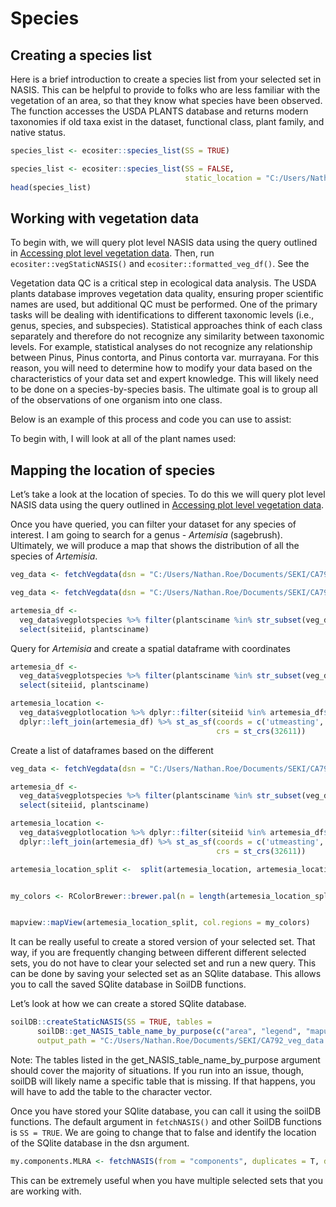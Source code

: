 # Species

## Creating a species list

Here is a brief introduction to create a species list from your selected set in NASIS. This can be helpful to provide to folks who are less familiar with the vegetation of an area, so that they know what species have been observed. The function accesses the USDA PLANTS database and returns modern taxonomies if old taxa exist in the dataset, functional class, plant family, and native status. 

```r
species_list <- ecositer::species_list(SS = TRUE)
```

```r
species_list <- ecositer::species_list(SS = FALSE,
                                       static_location = "C:/Users/Nathan.Roe/Documents/SEKI/CA792_veg_data.sqlite")
head(species_list)
```




## Working with vegetation data

To begin with, we will query plot level NASIS data using the query outlined in [Accessing plot level vegetation data](#plotveg). Then, run ```ecositer::vegStaticNASIS()``` and ```ecositer::formatted_veg_df()```. See the 

Vegetation data QC is a critical step in ecological data analysis. The USDA plants database improves vegetation data quality, ensuring proper scientific names are used, but additional QC must be performed. One of the primary tasks will be dealing with identifications to different taxonomic levels (i.e., genus, species, and subspecies). Statistical approaches think of each class separately and therefore do not recognize any similarity between taxonomic levels. For example, statistical analyses do not recognize any relationship between Pinus, Pinus contorta, and Pinus contorta var. murrayana. For this reason, you will need to determine how to modify your data based on the characteristics of your data set and expert knowledge. This will likely need to be done on a species-by-species basis. The ultimate goal is to group all of the observations of one organism into one class. 

Below is an example of this process and code you can use to assist:

To begin with, I will look at all of the plant names used: 



## Mapping the location of species

Let's take a look at the location of species. To do this we will query plot level NASIS data using the query outlined in [Accessing plot level vegetation data](#plotveg).

Once you have queried, you can filter your dataset for any species of interest. I am going to search for a genus - *Artemisia* (sagebrush). Ultimately, we will produce a map that shows the distribution of all the species of *Artemisia*. 

```r
veg_data <- fetchVegdata(dsn = "C:/Users/Nathan.Roe/Documents/SEKI/CA792_veg_data.sqlite", SS = FALSE)
```

```r
veg_data <- fetchVegdata(dsn = "C:/Users/Nathan.Roe/Documents/SEKI/CA792_veg_data.sqlite", SS = FALSE)

artemesia_df <-
  veg_data$vegplotspecies %>% filter(plantsciname %in% str_subset(veg_data$vegplotspecies$plantsciname, "Artemisia")) %>%
  select(siteiid, plantsciname)
```

Query for *Artemisia* and create a spatial dataframe with coordinates 
```r
artemesia_df <-
  veg_data$vegplotspecies %>% filter(plantsciname %in% str_subset(veg_data$vegplotspecies$plantsciname, "Artemisia")) %>%
  select(siteiid, plantsciname)

artemesia_location <-
  veg_data$vegplotlocation %>% dplyr::filter(siteiid %in% artemesia_df$siteiid) %>% select(siteiid, utmzone, utmeasting, utmnorthing) %>%
  dplyr::left_join(artemesia_df) %>% st_as_sf(coords = c('utmeasting', 'utmnorthing'),
                                              crs = st_crs(32611))
```

Create a list of dataframes based on the different 

```r
veg_data <- fetchVegdata(dsn = "C:/Users/Nathan.Roe/Documents/SEKI/CA792_veg_data.sqlite", SS = FALSE)

artemesia_df <-
  veg_data$vegplotspecies %>% filter(plantsciname %in% str_subset(veg_data$vegplotspecies$plantsciname, "Artemisia")) %>%
  select(siteiid, plantsciname)

artemesia_location <-
  veg_data$vegplotlocation %>% dplyr::filter(siteiid %in% artemesia_df$siteiid) %>% select(siteiid, utmzone, utmeasting, utmnorthing) %>%
  dplyr::left_join(artemesia_df) %>% st_as_sf(coords = c('utmeasting', 'utmnorthing'),
                                              crs = st_crs(32611))

artemesia_location_split <-  split(artemesia_location, artemesia_location$plantsciname)


my_colors <- RColorBrewer::brewer.pal(n = length(artemesia_location_split), name = 'Set1')


mapview::mapView(artemesia_location_split, col.regions = my_colors)
```






It can be really useful to create a stored version of your selected set. That way, if you are frequently changing between different different selected sets, you do not have to clear your selected set and run a new query. This can be done by saving your selected set as an SQlite database. This allows you to call the saved SQlite database in SoilDB functions.

Let's look at how we can create a stored SQlite database. 

```r
soilDB::createStaticNASIS(SS = TRUE, tables = 
      soilDB::get_NASIS_table_name_by_purpose(c("area", "legend", "mapunit", "datamapunit", "component", "metadata", "lookup", "nasis")),
      output_path = "C:/Users/Nathan.Roe/Documents/SEKI/CA792_veg_data.sqlite")
```

Note: The tables listed in the get_NASIS_table_name_by_purpose argument should cover the majority of situations. If you run into an issue, though, soilDB will likely name a specific table that is missing. If that happens, you will have to add the table to the character vector. 

Once you have stored your SQlite database, you can call it using the soilDB functions. The default argument in ```fetchNASIS()``` and other SoilDB functions is ```SS = TRUE```. We are going to change that to false and identify the location of the SQlite database in the dsn argument. 

```r
my.components.MLRA <- fetchNASIS(from = "components", duplicates = T, dsn = "C:/Users/Nathan.Roe/Documents/SEKI/CA792_veg_data.sqlite", SS = FALSE)
```

This can be extremely useful when you have multiple selected sets that you are working with. 